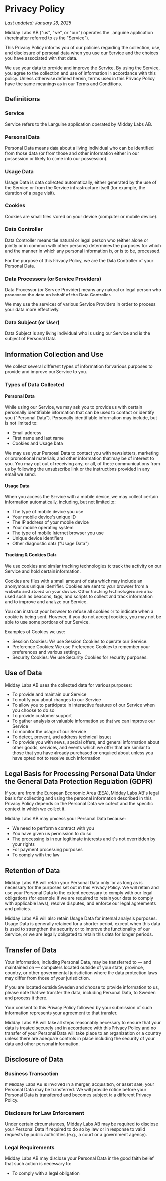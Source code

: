 # Privacy Policy

*Last updated: January 26, 2025*

Midday Labs AB ("us", "we", or "our") operates the Languine application (hereinafter referred to as the "Service").

This Privacy Policy informs you of our policies regarding the collection, use, and disclosure of personal data when you use our Service and the choices you have associated with that data.

We use your data to provide and improve the Service. By using the Service, you agree to the collection and use of information in accordance with this policy. Unless otherwise defined herein, terms used in this Privacy Policy have the same meanings as in our Terms and Conditions.

## Definitions

### Service
Service refers to the Languine application operated by Midday Labs AB.

### Personal Data
Personal Data means data about a living individual who can be identified from those data (or from those and other information either in our possession or likely to come into our possession).

### Usage Data
Usage Data is data collected automatically, either generated by the use of the Service or from the Service infrastructure itself (for example, the duration of a page visit).

### Cookies
Cookies are small files stored on your device (computer or mobile device).

### Data Controller
Data Controller means the natural or legal person who (either alone or jointly or in common with other persons) determines the purposes for which and the manner in which any personal information is, or is to be, processed.

For the purpose of this Privacy Policy, we are the Data Controller of your Personal Data.

### Data Processors (or Service Providers)
Data Processor (or Service Provider) means any natural or legal person who processes the data on behalf of the Data Controller.

We may use the services of various Service Providers in order to process your data more effectively.

### Data Subject (or User)
Data Subject is any living individual who is using our Service and is the subject of Personal Data.

## Information Collection and Use

We collect several different types of information for various purposes to provide and improve our Service to you.

### Types of Data Collected

#### Personal Data
While using our Service, we may ask you to provide us with certain personally identifiable information that can be used to contact or identify you ("Personal Data"). Personally identifiable information may include, but is not limited to:

- Email address
- First name and last name
- Cookies and Usage Data

We may use your Personal Data to contact you with newsletters, marketing or promotional materials, and other information that may be of interest to you. You may opt out of receiving any, or all, of these communications from us by following the unsubscribe link or the instructions provided in any email we send.

#### Usage Data
When you access the Service with a mobile device, we may collect certain information automatically, including, but not limited to:
- The type of mobile device you use
- Your mobile device's unique ID
- The IP address of your mobile device
- Your mobile operating system
- The type of mobile Internet browser you use
- Unique device identifiers
- Other diagnostic data ("Usage Data")

#### Tracking & Cookies Data
We use cookies and similar tracking technologies to track the activity on our Service and hold certain information.

Cookies are files with a small amount of data which may include an anonymous unique identifier. Cookies are sent to your browser from a website and stored on your device. Other tracking technologies are also used such as beacons, tags, and scripts to collect and track information and to improve and analyze our Service.

You can instruct your browser to refuse all cookies or to indicate when a cookie is being sent. However, if you do not accept cookies, you may not be able to use some portions of our Service.

Examples of Cookies we use:
- Session Cookies: We use Session Cookies to operate our Service.
- Preference Cookies: We use Preference Cookies to remember your preferences and various settings.
- Security Cookies: We use Security Cookies for security purposes.

## Use of Data

Midday Labs AB uses the collected data for various purposes:

- To provide and maintain our Service
- To notify you about changes to our Service
- To allow you to participate in interactive features of our Service when you choose to do so
- To provide customer support
- To gather analysis or valuable information so that we can improve our Service
- To monitor the usage of our Service
- To detect, prevent, and address technical issues
- To provide you with news, special offers, and general information about other goods, services, and events which we offer that are similar to those that you have already purchased or enquired about unless you have opted not to receive such information

## Legal Basis for Processing Personal Data Under the General Data Protection Regulation (GDPR)

If you are from the European Economic Area (EEA), Midday Labs AB's legal basis for collecting and using the personal information described in this Privacy Policy depends on the Personal Data we collect and the specific context in which we collect it.

Midday Labs AB may process your Personal Data because:

- We need to perform a contract with you
- You have given us permission to do so
- The processing is in our legitimate interests and it's not overridden by your rights
- For payment processing purposes
- To comply with the law

## Retention of Data

Midday Labs AB will retain your Personal Data only for as long as is necessary for the purposes set out in this Privacy Policy. We will retain and use your Personal Data to the extent necessary to comply with our legal obligations (for example, if we are required to retain your data to comply with applicable laws), resolve disputes, and enforce our legal agreements and policies.

Midday Labs AB will also retain Usage Data for internal analysis purposes. Usage Data is generally retained for a shorter period, except when this data is used to strengthen the security or to improve the functionality of our Service, or we are legally obligated to retain this data for longer periods.

## Transfer of Data

Your information, including Personal Data, may be transferred to — and maintained on — computers located outside of your state, province, country, or other governmental jurisdiction where the data protection laws may differ from those of your jurisdiction.

If you are located outside Sweden and choose to provide information to us, please note that we transfer the data, including Personal Data, to Sweden and process it there.

Your consent to this Privacy Policy followed by your submission of such information represents your agreement to that transfer.

Midday Labs AB will take all steps reasonably necessary to ensure that your data is treated securely and in accordance with this Privacy Policy and no transfer of your Personal Data will take place to an organization or a country unless there are adequate controls in place including the security of your data and other personal information.

## Disclosure of Data

### Business Transaction
If Midday Labs AB is involved in a merger, acquisition, or asset sale, your Personal Data may be transferred. We will provide notice before your Personal Data is transferred and becomes subject to a different Privacy Policy.

### Disclosure for Law Enforcement
Under certain circumstances, Midday Labs AB may be required to disclose your Personal Data if required to do so by law or in response to valid requests by public authorities (e.g., a court or a government agency).

### Legal Requirements
Midday Labs AB may disclose your Personal Data in the good faith belief that such action is necessary to:
- To comply with a legal obligation